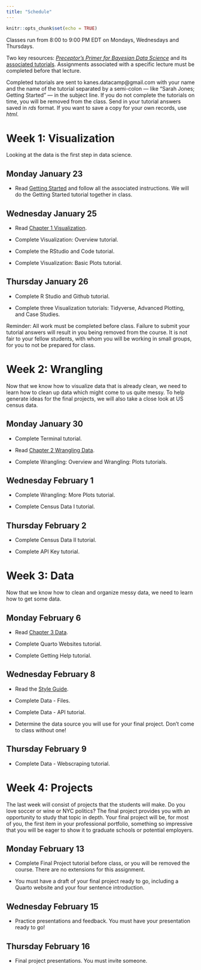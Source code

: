 ```yaml
---
title: "Schedule"
---
```


```r
knitr::opts_chunk$set(echo = TRUE)
```

Classes run from 8:00 to 9:00 PM EDT on Mondays, Wednesdays and Thursdays.

Two key resources: [*Preceptor's Primer for Bayesian Data Science*](https://ppbds.github.io/primer/) and its [associated tutorials](https://ppbds.github.io/all.primer.tutorials/). Assignments associated with a specific lecture must be completed before that lecture.

Completed tutorials are sent to kanes.datacamp@gmail.com with your name and the name of the tutorial separated by a semi-colon  --- like "Sarah Jones; Getting Started" --- in the subject line. If you do not complete the tutorials on time, you will be removed from the class. Send in your tutorial answers saved in *rds* format. If you want to save a copy for your own records, use *html*. 

# Week 1: Visualization

Looking at the data is the first step in data science.

## Monday January 23

* Read [Getting Started](https://ppbds.github.io/primer/00-getting-started.html) and follow all the associated instructions. We will do the Getting Started tutorial together in class.

## Wednesday January 25

* Read [Chapter 1 Visualization](https://ppbds.github.io/primer/01-visualization.html). 

* Complete Visualization: Overview tutorial.

* Complete the RStudio and Code tutorial.

* Complete Visualization: Basic Plots tutorial.

## Thursday January 26

* Complete R Studio and Github tutorial.

* Complete three Visualization tutorials: Tidyverse, Advanced Plotting, and Case Studies.

Reminder: All work must be completed before class. Failure to submit your tutorial answers will result in you being removed from the course. It is not fair to your fellow students, with whom you will be working in small groups, for you to not be prepared for class.

# Week 2: Wrangling

Now that we know how to visualize data that is already clean, we need to learn how to clean up data which might come to us quite messy. To help generate ideas for the final projects, we will also take a close look at US census data.

## Monday January 30

* Complete Terminal tutorial.

* Read [Chapter 2 Wrangling Data](https://ppbds.github.io/primer/02-wrangling.html). 

* Complete Wrangling: Overview and Wrangling: Plots tutorials.

## Wednesday February 1

* Complete Wrangling: More Plots tutorial.

* Complete Census Data I tutorial.

## Thursday February 2

* Complete Census Data II tutorial.

* Complete API Key tutorial.


# Week 3: Data

Now that we know how to clean and organize messy data, we need to learn how to get some data.

## Monday February 6

* Read [Chapter 3 Data](https://ppbds.github.io/primer/03-data.html). 

* Complete Quarto Websites tutorial.

* Complete Getting Help tutorial.


## Wednesday February 8

* Read the [Style Guide](https://rpubs.com/dkane/style-guide). 

* Complete Data - Files.

* Complete Data - API tutorial.

* Determine the data source you will use for your final project. Don't come to class without one!


## Thursday February 9

* Complete Data - Webscraping tutorial.


# Week 4: Projects

The last week will consist of projects that the students will make. Do you love soccer or wine or NYC politics? The final project provides you with an opportunity to study that topic in depth. Your final project will be, for most of you, the first item in your professional portfolio, something so impressive that you will be eager to show it to graduate schools or potential employers.


## Monday February 13

* Complete Final Project tutorial before class, or you will be removed the course. There are no extensions for this assignment.

* You must have a draft of your final project ready to go, including a Quarto website and your four sentence introduction. 


## Wednesday February 15

* Practice presentations and feedback. You must have your presentation ready to go! 

## Thursday February 16

* Final project presentations. You must invite someone.




